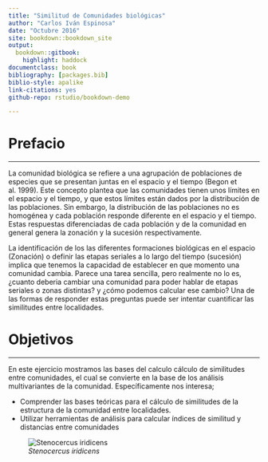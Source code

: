 ```yaml
--- 
title: "Similitud de Comunidades biológicas"
author: "Carlos Iván Espinosa"
date: "Octubre 2016"
site: bookdown::bookdown_site
output: 
  bookdown::gitbook:
    highlight: haddock
documentclass: book
bibliography: [packages.bib]
biblio-style: apalike
link-citations: yes
github-repo: rstudio/bookdown-demo

---
```



# Prefacio {-}

-------

La comunidad biológica se refiere a una agrupación de poblaciones de especies que se presentan juntas en el espacio y el tiempo (Begon et al. 1999). Este concepto plantea que las comunidades tienen unos límites en el espacio y el tiempo, y que estos límites están dados por la distribución de las poblaciones. Sin embargo, la distribución de las poblaciones no es homogénea y cada población responde diferente en el espacio y el tiempo. Estas respuestas diferenciadas de cada población y de la comunidad en general genera la zonación y la sucesión respectivamente.

La identificación de los las diferentes formaciones biológicas en el espacio (Zonación) o definir las etapas seriales a lo largo del tiempo (sucesión) implica que tenemos la capacidad de establecer en que momento una comunidad cambia. Parece una tarea sencilla, pero realmente no lo es, ¿cuanto deberia cambiar una comunidad para poder hablar de etapas seriales o zonas distintas? y ¿cómo podemos calcular ese cambio? Una de las formas de responder estas preguntas puede ser intentar cuantificar las similitudes entre localidades.



# Objetivos {-}

-------

En este ejercicio mostramos las bases del calculo cálculo de similitudes entre comunidades, el cual se convierte en la base de los análisis multivariantes de la comunidad. Específicamente nos interesa;

 * Comprender las bases teóricas para el cálculo de similitudes de la estructura de la comunidad entre localidades.
 * Utilizar herramientas de análisis para calcular índices de similitud y distancias entre comunidades
 

 ![*Stenocercus iridicens*](lagar.jpg)
